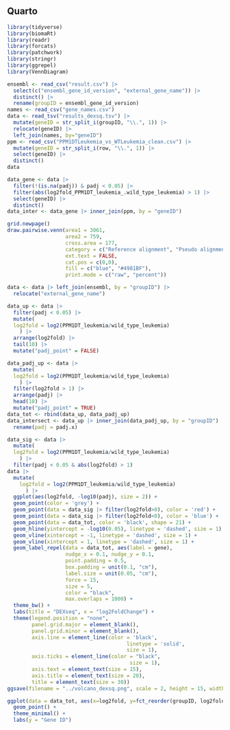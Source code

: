 ## Quarto

```{r}
library(tidyverse)
library(biomaRt)
library(readr)
library(forcats)
library(patchwork)
library(stringr)
library(ggrepel)
library(VennDiagram)
```

```{r}
ensembl <- read_csv("result.csv") |>
  select(c("ensembl_gene_id_version", "external_gene_name")) |> 
  distinct() |>
  rename(groupID = ensembl_gene_id_version)
names <- read_csv("gene_names.csv")
data <- read_tsv("results_dexsq.tsv") |>
  mutate(geneID = str_split_i(groupID, "\\.", 1)) |>
  relocate(geneID) |>
  left_join(names, by="geneID")
ppm <- read_csv("PPM1DTLeukemia_vs_WTLeukemia_clean.csv") |>
  mutate(geneID = str_split_i(row, "\\.", 1)) |>
  select(geneID) |>
  distinct()
data
```

```{r}
data_gene <- data |>
  filter(!(is.na(padj)) & padj < 0.05) |>
  filter(abs(log2fold_PPM1DT_leukemia_.wild_type_leukemia) > 1) |>
  select(geneID) |>
  distinct()
data_inter <- data_gene |> inner_join(ppm, by = "geneID")
```

```{r}
grid.newpage()                                       
draw.pairwise.venn(area1 = 3061,                      
                   area2 = 759,
                   cross.area = 177,
                   category = c("Reference alignment", "Pseudo alignment"),
                   ext.text = FALSE,
                   cat.pos = c(0,0),
                   fill = c("blue", "#4981BF"),
                   print.mode = c("raw", "percent"))


```

```{r}
data <- data |> left_join(ensembl, by = "groupID") |>
  relocate("external_gene_name")
```

```{r}
data_up <- data |>
  filter(padj < 0.05) |>
  mutate(
  log2fold = log2(PPM1DT_leukemia/wild_type_leukemia) 
    ) |>
  arrange(log2fold) |>
  tail(10) |>
  mutate("padj_point" = FALSE)

data_padj_up <- data |>
  mutate(
  log2fold = log2(PPM1DT_leukemia/wild_type_leukemia) 
    ) |>
  filter(log2fold > 1) |>
  arrange(padj) |>
  head(10) |>
  mutate("padj_point" = TRUE)
data_tot <- rbind(data_up, data_padj_up)
data_intersect <- data_up |> inner_join(data_padj_up, by = "groupID") |> rename(log2fold = log2fold.x) |>
  rename(padj = padj.x)
```

```{r}
data_sig <- data |>
  mutate(
  log2fold = log2(PPM1DT_leukemia/wild_type_leukemia) 
    ) |>
  filter(padj < 0.05 & abs(log2fold) > 1)
data |>
  mutate(
    log2fold = log2(PPM1DT_leukemia/wild_type_leukemia) 
      ) |>
  ggplot(aes(log2fold, -log10(padj), size = 2)) +
  geom_point(color = 'grey') +
  geom_point(data = data_sig |> filter(log2fold>0), color = 'red') +
  geom_point(data = data_sig |> filter(log2fold<0), color = 'blue') +
  geom_point(data = data_tot, color = 'black', shape = 21) +
  geom_hline(yintercept = -log10(0.05), linetype = 'dashed', size = 1) +
  geom_vline(xintercept = -1, linetype = 'dashed', size = 1) +
  geom_vline(xintercept = 1, linetype = 'dashed', size = 1) +
  geom_label_repel(data = data_tot, aes(label = gene),
                   nudge_x = 0.1, nudge_y = 0.1,  
                   point.padding = 0.5,
                   box.padding = unit(0.1, "cm"),
                   label.size = unit(0.05, "cm"),
                   force = 15,
                   size = 5, 
                   color = "black",
                   max.overlaps = 1000) +
  theme_bw() +
  labs(title = "DEXseq", x = "log2FoldChange") +
  theme(legend.position = "none",
        panel.grid.major = element_blank(),
        panel.grid.minor = element_blank(),
        axis.line = element_line(color = 'black',
                                       linetype = 'solid',
                                       size = 1),
        axis.ticks = element_line(color = "black", 
                                        size = 1),
        axis.text = element_text(size = 15),
        axis.title = element_text(size = 20),
        title = element_text(size = 30))
ggsave(filename = "../volcano_dexsq.png", scale = 2, height = 15, width = 15, units = "cm", bg = "white")
```

```{r fig.height=6}
ggplot(data = data_tot, aes(x=log2fold, y=fct_reorder(groupID, log2fold), color = -log10(padj), size = -log10(padj))) +
  geom_point() +
  theme_minimal() +
  labs(y = "Gene ID") 

```
